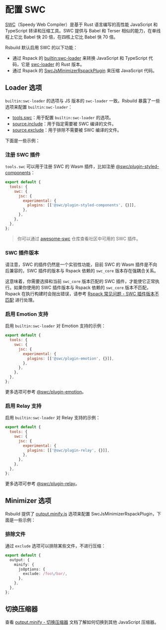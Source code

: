 # 配置 SWC

[SWC](https://github.com/swc-project/swc)（Speedy Web Compiler）是基于 Rust 语言编写的高性能 JavaScript 和 TypeScript 转译和压缩工具。SWC 提供与 Babel 和 Terser 相似的能力，在单线程上它比 Babel 快 20 倍，在四核上它比 Babel 快 70 倍。

Rsbuild 默认启用 SWC 的以下功能：

- 通过 Rspack 的 [builtin:swc-loader](https://rspack.dev/zh/guide/features/builtin-swc-loader) 来转换 JavaScript 和 TypeScript 代码，它是 [swc-loader](https://github.com/swc-project/pkgs/tree/main/packages/swc-loader) 的 Rust 版本。
- 通过 Rspack 的 [SwcJsMinimizerRspackPlugin](https://rspack.dev/zh/plugins/rspack/swc-js-minimizer-rspack-plugin) 来压缩 JavaScript 代码。

## Loader 选项

`builtin:swc-loader` 的选项与 JS 版本的 `swc-loader` 一致。Rsbuild 暴露了一些选项来配置 `builtin:swc-loader`：

- [tools.swc](/config/tools/swc)：用于配置 `builtin:swc-loader` 的选项。
- [source.include](/config/source/include)：用于指定需要被 SWC 编译的文件。
- [source.exclude](/config/source/exclude)：用于排除不需要被 SWC 编译的文件。

下面是一些示例：

### 注册 SWC 插件

`tools.swc` 可以用于注册 SWC 的 Wasm 插件，比如注册 [@swc/plugin-styled-components](https://npmjs.com/package/@swc/plugin-styled-components)：

```js
export default {
  tools: {
    swc: {
      jsc: {
        experimental: {
          plugins: [['@swc/plugin-styled-components', {}]],
        },
      },
    },
  },
};
```

> 你可以通过 [awesome-swc](https://github.com/swc-contrib/awesome-swc) 仓库查看社区中可用的 SWC 插件。

### SWC 插件版本

请注意，SWC 的插件仍然是一个实验性功能，目前 SWC 的 Wasm 插件是不向后兼容的，SWC 插件的版本与 Rspack 依赖的 `swc_core` 版本存在强耦合关系。

这意味着，你需要选择和当前 `swc_core` 版本匹配的 SWC 插件，才能使它正常执行。如果你使用的 SWC 插件版本与 Rspack 依赖的 `swc_core` 版本不匹配，Rspack 在执行构建时会抛出错误，请参考 [Rspack 常见问题 - SWC 插件版本不匹配](https://rspack.dev/zh/errors/swc-plugin-version) 进行处理。

### 启用 Emotion 支持

启用 `builtin:swc-loader` 对 Emotion 支持的示例：

```js
export default {
  tools: {
    swc: {
      jsc: {
        experimental: {
          plugins: [['@swc/plugin-emotion', {}]],
        },
      },
    },
  },
};
```

更多选项可参考 [@swc/plugin-emotion](https://npmjs.com/package/@swc/plugin-emotion)。

### 启用 Relay 支持

启用 `builtin:swc-loader` 对 Relay 支持的示例：

```js
export default {
  tools: {
    swc: {
      jsc: {
        experimental: {
          plugins: [['@swc/plugin-relay', {}]],
        },
      },
    },
  },
};
```

更多选项可参考 [@swc/plugin-relay](https://npmjs.com/package/@swc/plugin-relay)。

## Minimizer 选项

Rsbuild 提供了 [output.minify.js](/config/output/minify) 选项来配置 SwcJsMinimizerRspackPlugin，下面是一些示例：

### 排除文件

通过 `exclude` 选项可以排除某些文件，不进行压缩：

```ts
export default {
  output: {
    minify: {
      jsOptions: {
        exclude: /foo\/bar/,
      },
    },
  },
};
```

## 切换压缩器

查看 [output.minify - 切换压缩器](/config/output/minify#切换压缩器) 文档了解如何切换到其他 JavaScript 压缩器。
